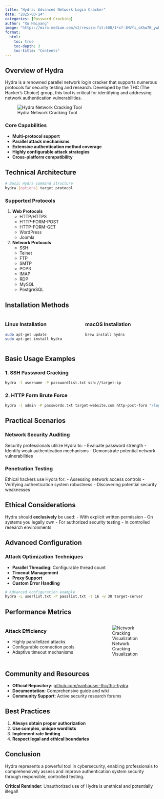 ```yaml
---
title: "Hydra: Advanced Network Login Cracker"
date: "2025-03-14"
categories: [Password Cracking]
author: "Xu Haiyang"
image: "https://miro.medium.com/v2/resize:fit:600/1*xf-3MVfi_oXhw7B_ywh5WQ.jpeg"
format:
  html:
    toc: true
    toc-depth: 3
    toc-title: "Contents"
---
```


## Overview of Hydra

Hydra is a renowned parallel network login cracker that supports numerous protocols for security testing and research. Developed by the THC (The Hacker's Choice) group, this tool is critical for identifying and addressing network authentication vulnerabilities.

![Hydra Network Cracking Tool](https://miro.medium.com/v2/resize:fit:600/1*xf-3MVfi_oXhw7B_ywh5WQ.jpeg)

### Core Capabilities

-   **Multi-protocol support**
-   **Parallel attack mechanisms**
-   **Extensive authentication method coverage**
-   **Highly configurable attack strategies**
-   **Cross-platform compatibility**

## Technical Architecture

``` bash
# Basic Hydra command structure
hydra [options] target protocol
```

### Supported Protocols

1.  **Web Protocols**
    -   HTTP/HTTPS
    -   HTTP-FORM-POST
    -   HTTP-FORM-GET
    -   WordPress
    -   Joomla
2.  **Network Protocols**
    -   SSH
    -   Telnet
    -   FTP
    -   SMTP
    -   POP3
    -   IMAP
    -   RDP
    -   MySQL
    -   PostgreSQL

## Installation Methods

::::: columns
::: {.column width="50%"}
### Linux Installation

``` bash
sudo apt-get update
sudo apt-get install hydra
```
:::

::: {.column width="50%"}
### macOS Installation

``` bash
brew install hydra
```
:::
:::::

## Basic Usage Examples

### 1. SSH Password Cracking

``` bash
hydra -l username -P passwordlist.txt ssh://target-ip
```

### 2. HTTP Form Brute Force

``` bash
hydra -l admin -P passwords.txt target-website.com http-post-form "/login:username=^USER^&password=^PASS^:Invalid credentials"
```

## Practical Scenarios

### Network Security Auditing

Security professionals utilize Hydra to: - Evaluate password strength - Identify weak authentication mechanisms - Demonstrate potential network vulnerabilities

### Penetration Testing

Ethical hackers use Hydra for: - Assessing network access controls - Verifying authentication system robustness - Discovering potential security weaknesses

## Ethical Considerations

::: callout-warning
Hydra should **exclusively** be used: - With explicit written permission - On systems you legally own - For authorized security testing - In controlled research environments
:::

## Advanced Configuration

### Attack Optimization Techniques

-   **Parallel Threading**: Configurable thread count
-   **Timeout Management**
-   **Proxy Support**
-   **Custom Error Handling**

``` bash
# Advanced configuration example
hydra -L userlist.txt -P passlist.txt -t 16 -w 30 target-server
```

## Performance Metrics

::::: columns
::: {.column width="60%"}
### Attack Efficiency

-   Highly parallelized attacks
-   Configurable connection pools
-   Adaptive timeout mechanisms
:::

::: {.column width="40%"}
![Network Cracking Visualization](https://linkurious.com/images/uploads/2016/06/botnet-2-Copy-e1468253513117.png)
:::
:::::

## Community and Resources

-   **Official Repository**: [github.com/vanhauser-thc/thc-hydra](https://github.com/vanhauser-thc/thc-hydra)
-   **Documentation**: Comprehensive guide and wiki
-   **Community Support**: Active security research forums

## Best Practices

1.  **Always obtain proper authorization**
2.  **Use complex, unique wordlists**
3.  **Implement rate limiting**
4.  **Respect legal and ethical boundaries**

## Conclusion

Hydra represents a powerful tool in cybersecurity, enabling professionals to comprehensively assess and improve authentication system security through responsible, controlled testing.

::: callout-tip
**Critical Reminder**: Unauthorized use of Hydra is unethical and potentially illegal!
:::
